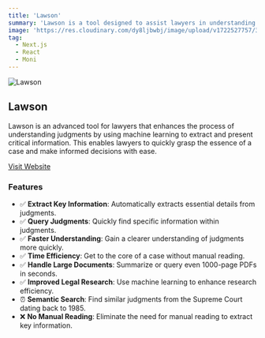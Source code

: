 ```yaml
---
title: 'Lawson'
summary: 'Lawson is a tool designed to assist lawyers in understanding judgments faster and more accurately. By leveraging machine learning, Lawson extracts and presents key information from judgments, allowing for quick querying and in-depth analysis.'
image: 'https://res.cloudinary.com/dy8ljbwbj/image/upload/v1722527757/348763607-dd6f15eb-ee28-454a-b75c-145e853f9b63.png_mvdknl.png'
tag:
  - Next.js
  - React
  - Moni
---
```


![Lawson](https://res.cloudinary.com/dy8ljbwbj/image/upload/v1722527757/348763607-dd6f15eb-ee28-454a-b75c-145e853f9b63.png_mvdknl.png)

## Lawson

Lawson is an advanced tool for lawyers that enhances the process of understanding judgments by using machine learning to extract and present critical information. This enables lawyers to quickly grasp the essence of a case and make informed decisions with ease.

[Visit Website](https://lawson.vercel.app)

### Features

- ✅ **Extract Key Information**: Automatically extracts essential details from judgments.
- ✅ **Query Judgments**: Quickly find specific information within judgments.
- ✅ **Faster Understanding**: Gain a clearer understanding of judgments more quickly.
- ✅ **Time Efficiency**: Get to the core of a case without manual reading.
- ✅ **Handle Large Documents**: Summarize or query even 1000-page PDFs in seconds.
- ✅ **Improved Legal Research**: Use machine learning to enhance research efficiency.
- ⏰ **Semantic Search**: Find similar judgments from the Supreme Court dating back to 1985.
- ❌ **No Manual Reading**: Eliminate the need for manual reading to extract key information.